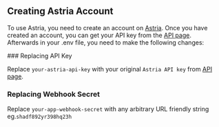 ## Creating Astria Account

To use Astria, you need to create an account on [Astria](https://www.astria.ai/). Once you have created an account, 
you can get your API key from the [API page](https://www.astria.ai/users/edit#api). Afterwards in your .env file, you
need to make the following changes:

 
<Steps>
### Replacing API Key
 
Replace `your-astria-api-key` with your original `Astria API key` from [API page](https://www.astria.ai/users/edit#api).
 
### Replacing Webhook Secret

Replace `your-app-webhook-secret` with any arbitrary URL friendly string eg.`shadf892yr398hq23h`

</Steps>